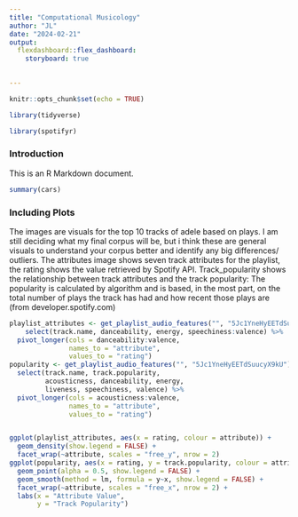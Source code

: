 ```yaml
---
title: "Computational Musicology"
author: "JL"
date: "2024-02-21"
output:
  flexdashboard::flex_dashboard:
    storyboard: true
    

---
```


```r
knitr::opts_chunk$set(echo = TRUE)
```

```r
library(tidyverse)
```

```r
library(spotifyr)

```

### Introduction

This is an R Markdown document. 


```r
summary(cars)
```

### Including Plots

The images are visuals for the top 10 tracks of adele based on plays. I am still deciding what my final corpus will be, but i think these are general visuals to understand your corpus better and identify any big differences/ outliers. The attributes image shows seven track attributes for the playlist, the rating shows the value retrieved by Spotify API. Track_popularity shows the relationship between track attributes and the track popularity: The popularity is calculated by algorithm and is based, in the most part, on the total number of plays the track has had and how recent those plays are (from developer.spotify.com)

```r
playlist_attributes <- get_playlist_audio_features("", "5Jc1YneHyEETdSuucyX9kU") %>% 
    select(track.name, danceability, energy, speechiness:valence) %>%
  pivot_longer(cols = danceability:valence,
               names_to = "attribute",
               values_to = "rating")
popularity <- get_playlist_audio_features("", "5Jc1YneHyEETdSuucyX9kU") %>%
  select(track.name, track.popularity,
         acousticness, danceability, energy, 
         liveness, speechiness, valence) %>%
  pivot_longer(cols = acousticness:valence,
               names_to = "attribute",
               values_to = "rating")


ggplot(playlist_attributes, aes(x = rating, colour = attribute)) +
  geom_density(show.legend = FALSE) +
  facet_wrap(~attribute, scales = "free_y", nrow = 2)
ggplot(popularity, aes(x = rating, y = track.popularity, colour = attribute)) +
  geom_point(alpha = 0.5, show.legend = FALSE) +
  geom_smooth(method = lm, formula = y~x, show.legend = FALSE) +
  facet_wrap(~attribute, scales = "free_x", nrow = 2) +
  labs(x = "Attribute Value",
       y = "Track Popularity")
```

